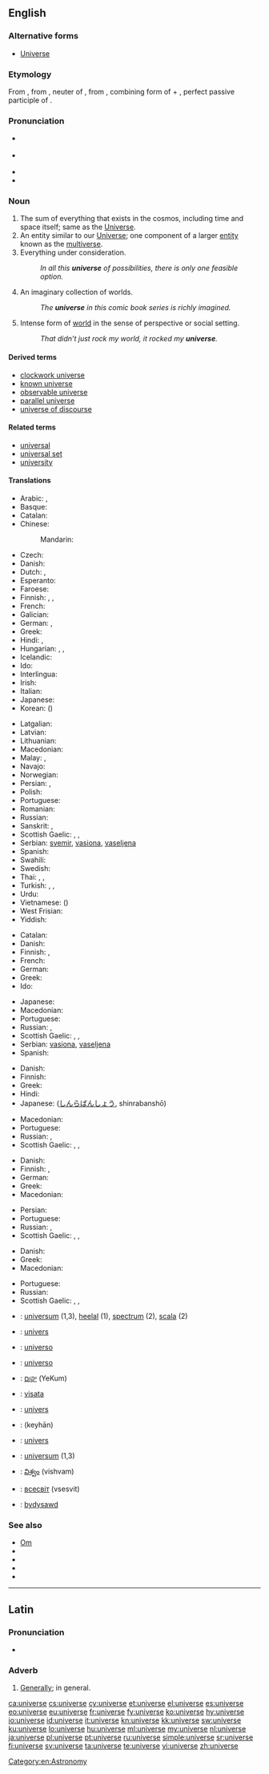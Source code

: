 {{also|Universe}}
==English==

===Alternative forms===
* [[Universe]] {{qualifier|dated or religious}}

===Etymology===
From {{etyl|fro}} {{term|univers|lang=fro}}, from {{etyl|la}} {{term|universum||all things, as a whole, the universe|lang=la}}, neuter of {{term|universus||all together, whole, entire, collective, general, literally turned or combined into one|lang=la}}, from {{term|uni-|lang=la}}, combining form of {{term|unus||one|lang=la}} + {{term|versus||turned|lang=la}}, perfect passive participle of {{term|verto|verto|I turn|lang=la}}.

===Pronunciation===
* {{a|UK}} {{IPA|/ˈjuːnɪˌvɜːs/}}
* {{a|US}} {{IPA|/ˈjuːnəˌvɝs/}}
* {{audio|en-us-universe.ogg|Audio (US)}}
* {{rhymes|ɜː(ɹ)s}}

===Noun===
{{en-noun}}

# The sum of everything that exists in the cosmos, including time and space itself; same as the [[Universe]].
# An entity similar to our [[Universe]]; one component of a larger [[entity]] known as the [[multiverse]].
# Everything under consideration.
#: ''In all this '''universe''' of possibilities, there is only one feasible option.''
# An imaginary collection of worlds.
#: ''The '''universe''' in this comic book series is richly imagined.''
# Intense form of [[world]] in the sense of perspective or social setting.
#: ''That didn’t just rock my world, it rocked my '''universe'''.''

====Derived terms====
* [[clockwork universe]]
* [[known universe]]
* [[observable universe]]
* [[parallel universe]]
* [[universe of discourse]]

====Related terms====
* [[universal]]
* [[universal set]]
* [[university]]

====Translations====
{{trans-top|the Universe}}
* Arabic: {{t-|ar|كون|m|tr=kawn}}, {{t|ar|الكون|tr=al-kawn}}
* Basque: {{t|eu|unibertso}}
* Catalan: {{t|ca|univers|m}}
* Chinese:
*: Mandarin: {{t-|cmn|宇宙|tr=Yǔzhòu|sc=Hani}}
* Czech: {{t+|cs|vesmír|m}}
* Danish: {{t-|da|univers|n}}
* Dutch: {{t+|nl|heelal|n}}, {{t+|nl|universum|n}}
* Esperanto: {{t+|eo|universo|xs=Esperanto}}
* Faroese: {{t|fo|alheimur|m}}
* Finnish: {{t+|fi|maailmankaikkeus}}, {{t+|fi|universumi}}, {{t+|fi|kosmos}}
* French: {{t+|fr|Univers|m}}
* Galician: {{t+|gl|universo|m|xs=Galician}}
* German: {{t+|de|Universum|n}}, {{t+|de|Weltall|n}}
* Greek: {{t+|el|σύμπαν|n|tr=sýmpan}}
* Hindi: {{t-|hi|ब्रह्माण्ड|tr=brahmāṇḍ|xs=Hindi}}, {{t-|hi|विश्व|tr=viśv|xs=Hindi}}
* Hungarian: {{t|hu|világegyetem}}, {{t|hu|univerzum}}, {{t|hu|világmindenség}}
* Icelandic: {{t|is|alheimur|m}}
* Ido: {{t+|io|universo|xs=Ido}}
* Interlingua: {{t|ia|universo}}
* Irish: {{t|ga|cruinne|f}}
* Italian: {{t|it|universo|m}}
* Japanese: {{t+|ja|宇宙|tr=うちゅう, Uchū}}
* Korean: {{t+|ko|우주|tr=Uju|sc=Hang}} ({{t+|ko|宇宙|sc=Hani}})
{{trans-mid}}
* Latgalian: {{tø|ltg|vysaine|f}}
* Latvian: {{t|lv|visums|m}}
* Lithuanian: {{t|lt|visata|f}}
* Macedonian: {{t-|mk|вселена|f|tr=vsélena}}
* Malay: {{t|ms|alam semesta}}, {{t|ms|jagat raya}}
* Navajo: {{tø|nv|yágháhookáán}}
* Norwegian: {{t|no|univers|n}}
* Persian: {{t+|fa|کیهان|tr=keyhân|xs=Persian}}, {{t|fa|هستی|tr=hasti|xs=Persian}}
* Polish: {{t-|pl|Wszechświat|m}}
* Portuguese: {{t+|pt|universo|m}}
* Romanian: {{t|ro|univers|n}}
* Russian: {{t-|ru|Вселенная|f|tr=Vselénnaja}}
* Sanskrit: {{t-|hi|ब्रह्माण्ड|tr=brahmāṇḍ|xs=Sanskrit}}, {{t-|hi|विश्व|tr=viśva|xs=Sanskrit}}
* Scottish Gaelic: {{t-|gd|domhan|m|xs=Scottish Gaelic}}, {{t|gd|cruinne-cè|m|f}}, {{t|gd|saoghal|m}}
* Serbian: [[svemir]], [[vasiona]], [[vaseljena]]
* Spanish: {{t+|es|universo|m}}
* Swahili: {{t|sw|ulimwengu}}
* Swedish: {{t+|sv|universum}}
* Thai: {{t|th|จักรวาล|tr=jàk-grà-waan}}, {{t|th|เอกภพ|tr=àyk-gà-póp}}, {{t-|th|เอกภาพ|tr=àyk-gà-pâap}}
* Turkish: {{t+|tr|uzay}}, {{t+|tr|evren}}, {{t+|tr|cihan|n}}
* Urdu: {{t|ur|کائنات|f|tr=kainat|sc=ur-Arab}}
* Vietnamese: {{t+|vi|vũ trụ|xs=Vietnamese}} ({{t+|vi|宇宙|sc=Hani|xs=Vietnamese}})
* West Frisian: {{t+|fy|hielal|xs=West Frisian}}
* Yiddish: {{t|yi|אוניווערס|m|sc=Hebr}}
{{trans-bottom}}

{{trans-top|an entity similar to our universe}}
* Catalan: {{t|ca|univers|m}}
* Danish: {{t-|da|univers|n}}
* Finnish: {{t+|fi|maailmankaikkeus}}, {{t+|fi|universumi}}
* French: {{t+|fr|univers|m}}
* German: {{t+|de|Universum|n}}
* Greek: {{t+|el|σύμπαν|n|tr=sýmpan}}
* Ido: {{t|io|universo}}
{{trans-mid}}
* Japanese: {{t+|ja|宇宙|tr=うちゅう, uchū}}
* Macedonian: {{t-|mk|вселена|f|tr=vsélena}}
* Portuguese: {{t+|pt|universo|m}}
* Russian: {{t+|ru|вселенная|f|tr=vselénnaja}}, {{t+|ru|мир|m|tr=mir}}
* Scottish Gaelic: {{t-|gd|domhan|m|xs=Scottish Gaelic}}, {{t|gd|saoghal|m}}, {{t|gd|cruinne-cè|m|f}}
* Serbian: [[vasiona]], [[vaseljena]]
* Spanish: {{t|es|universo|m}}
{{trans-bottom}}

{{trans-top|everything under consideration}}
* Danish: {{t-|da|univers|n}}
* Finnish: {{t+|fi|avaruus}}
* Greek: {{t+|el|σύμπαν|n|tr=sýmpan}}
* Hindi: {{t-|hi|ब्रह्माण्ड|xs=Hindi}}
* Japanese: {{Jpan|[[森羅万象]]}} ([[しんらばんしょう]], shinrabanshō)
{{trans-mid}}
* Macedonian: {{t-|mk|вселена|f|tr=vsélena}}
* Portuguese: {{t+|pt|universo|m}}
* Russian: {{t+|ru|вселенная|f|tr=vselénnaja}}, {{t+|ru|мир|m|tr=mir}}
* Scottish Gaelic: {{t-|gd|domhan|m|xs=Scottish Gaelic}}, {{t|gd|saoghal|m}}, {{t|gd|cruinne-cè|m|f}}
{{trans-bottom}}

{{trans-top|an imaginary collection of worlds}}
* Danish: {{t-|da|univers|n}}
* Finnish: {{t+|fi|maailma}}, {{t+|fi|maailma|alt=maailmat}}
* German: {{t+|de|Universum|n}}
* Greek: {{t+|el|σύμπαν|n|tr=sýmpan}}
* Macedonian: {{t-|mk|вселена|f|tr=vsélena}}
{{trans-mid}}
* Persian: {{t+|fa|کیهان|tr=keyhân|xs=Persian}}
* Portuguese: {{t+|pt|universo|m}}
* Russian: {{t+|ru|вселенная|f|tr=vselénnaja}}, {{t+|ru|мир|m|tr=mir}}
* Scottish Gaelic: {{t-|gd|domhan|m|xs=Scottish Gaelic}}, {{t|gd|saoghal|m}}, {{t|gd|cruinne-cè|m|f}}
{{trans-bottom}}

{{trans-top|intense form of ''world'' in the sense of perspective or social setting}}
* Danish: {{t-|da|univers|n}}
* Greek: {{t+|el|σύμπαν|n|tr=sýmpan}}
* Macedonian: {{t-|mk|вселена|f|tr=vsélena}}
{{trans-mid}}
* Portuguese: {{t+|pt|universo|m}}
* Russian: {{t+|ru|вселенная|f|tr=vselénnaja}}
* Scottish Gaelic: {{t-|gd|domhan|m|xs=Scottish Gaelic}}, {{t|gd|saoghal|m}}, {{t|gd|cruinne-cè|m|f}}
{{trans-bottom}}

{{checktrans-top}}
* {{ttbc|nl}}: [[universum]] {{n}} (1,3), [[heelal]] {{n}} (1), [[spectrum]] {{n}} (2), [[scala]] {{n}} (2)
* {{ttbc|fr}}: [[univers]] {{m}}
* {{ttbc|ia}}: [[universo#Interlingua|universo]]
* {{ttbc|it}}: [[universo#Italian|universo]] {{m}}
* {{ttbc|he}}: [[יקום]] (YeKum)
* {{ttbc|lt}}: [[visata]] {{f}}
* {{ttbc|mt}}: [[univers]] {{m}}
{{trans-mid}}
* {{ttbc|fa}}: {{fa-Arab|[[کیهان]]}} (keyhān)
* {{ttbc|ro}}: [[univers]] {{n}}
* {{ttbc|sv}}: [[universum]] {{n}} (1,3)
* {{ttbc|te}}: [[విశ్వం]] (vishvam)
* {{ttbc|uk}}: [[всесвіт]] (vsesvit) {{m}}
* {{ttbc|cy}}: [[bydysawd]]
{{trans-bottom}}

===See also===
* [[Om]]
* {{sister|disambig}}
* {{pedia|universe}}
* {{pedia|universe (economics)}}
* {{pedia|universe (mathematics)}}

[[Category:en:Astronomy]]

----

==Latin==

===Pronunciation===
* {{IPA|/uː.nɪˈwɛːr.seː/|lang=la}}

===Adverb===
{{la-adv|ūniversē||-}}

# [[generally|Generally]]; in general.

[[ca:universe]]
[[cs:universe]]
[[cy:universe]]
[[et:universe]]
[[el:universe]]
[[es:universe]]
[[eo:universe]]
[[eu:universe]]
[[fr:universe]]
[[fy:universe]]
[[ko:universe]]
[[hy:universe]]
[[io:universe]]
[[id:universe]]
[[it:universe]]
[[kn:universe]]
[[kk:universe]]
[[sw:universe]]
[[ku:universe]]
[[lo:universe]]
[[hu:universe]]
[[ml:universe]]
[[my:universe]]
[[nl:universe]]
[[ja:universe]]
[[pl:universe]]
[[pt:universe]]
[[ru:universe]]
[[simple:universe]]
[[sr:universe]]
[[fi:universe]]
[[sv:universe]]
[[ta:universe]]
[[te:universe]]
[[vi:universe]]
[[zh:universe]]